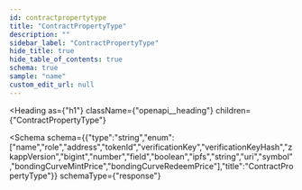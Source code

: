 ```yaml
---
id: contractpropertytype
title: "ContractPropertyType"
description: ""
sidebar_label: "ContractPropertyType"
hide_title: true
hide_table_of_contents: true
schema: true
sample: "name"
custom_edit_url: null
---
```



<Heading
  as={"h1"}
  className={"openapi__heading"}
  children={"ContractPropertyType"}
>
</Heading>





<Schema
  schema={{"type":"string","enum":["name","role","address","tokenId","verificationKey","verificationKeyHash","zkappVersion","bigint","number","field","boolean","ipfs","string","uri","symbol","bondingCurveMintPrice","bondingCurveRedeemPrice"],"title":"ContractPropertyType"}}
  schemaType={"response"}
>
  
</Schema>
            